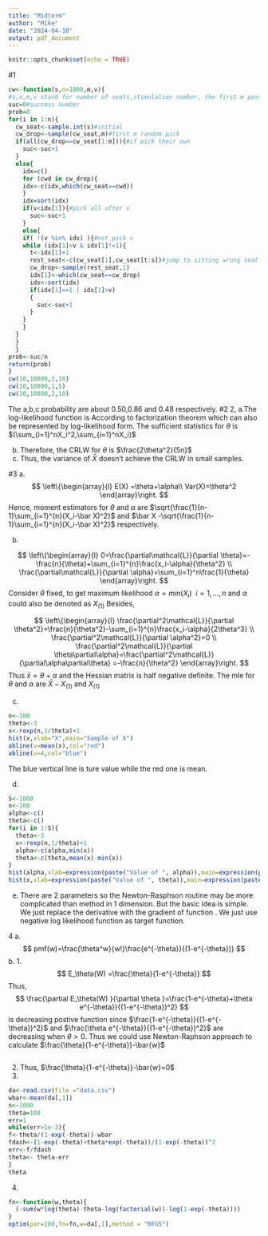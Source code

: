 ```yaml
---
title: "Midterm"
author: "Mike"
date: "2024-04-18"
output: pdf_document
---
```


```r
knitr::opts_chunk$set(echo = TRUE)
```
#1

```r
cw<-function(s,n=1000,m,v){
#s,n,m,v stand for number of seats,stimulation number, the first m passengers spilled coffee on tickets and the v-th person who we inteested in 
suc=0#success number
prob=0
for(i in 1:n){
  cw_seat<-sample.int(s)#initial 
  cw_drop<-sample(cw_seat,m)#first m random pick
  if(all(cw_drop==cw_seat[1:m])){#if pick their own
    suc<-suc+1
  }
  else{
    idx=c()
    for (cwd in cw_drop){
    idx<-c(idx,which(cw_seat==cwd))
    }
    idx=sort(idx)
    if(v<idx[1]){#pick all after v
      suc<-suc+1
    }
    else{
    if( !(v %in% idx) ){#not pick v
    while (idx[1]<v & idx[1]!=1){
      t<-idx[1]+1
      rest_seat<-c(cw_seat[1],cw_seat[t:s])#jump to sitting wrong seat smallest 
      cw_drop<-sample(rest_seat,1)
      idx[1]<-which(cw_seat==cw_drop)
      idx<-sort(idx)
      if(idx[1]==1 | idx[1]>v)
      {
        suc<-suc+1
      }
    }
    }
  }
  }
  }
prob<-suc/n
return(prob)
}
cw(10,10000,1,10)
cw(10,10000,1,5)
cw(10,10000,2,10)
```

The a,b,c probability are about 0.50,0.86 and 0.48 respectively.
#2
2,
a.The  log-likelihood function is 
\begin{align*}
\mathcal{L}(X;\theta)&=-\log(\theta)-\sum_{i=1}^n\frac{(X_i-\theta)^2}{4\theta^2}+c\\
&=-n\log(\theta)-\sum_{i=1}^n\frac{X_i^2}{4\theta^2}+\frac{X_i}{2\theta}+c\\
&=-n\log(\theta)-\sum_{i=1}^n\frac{X_i^2}{4\theta^2}+\sum_{i=1}^n\frac{X_i}{2\theta}+c
\end{align*}
According to factorization theorem which can also be represented by log-likelihood form. The sufficient statistics for $\theta$ is $(\sum_{i=1}^nX_i^2,\sum_{i=1}^nX_i)$

b.
\begin{align*}
\mathcal{I}(\theta)&=-E[\frac{\partial^2}{\partial\theta^2}\log p(X;\theta)]\\
&=-E[\frac{\partial^2}{\partial\theta^2}(-\log\theta-\frac{(x-\theta)^2}{4\theta^2}) ]\\
&=-\frac{1}{\theta^2}+E(\frac{3x^2}{2\theta^4}-\frac{x}{\theta^3})\\
&=\frac{5}{2\theta^2}
\end{align*}
Therefore, the CRLW for $\theta$ is $\frac{2\theta^2}{5n}$
c.
\begin{align*}
Var(\bar X)&=\frac{1}{n}Var(X_i)\\
&=\frac{2\theta^2}{n}
\end{align*}
Thus, the variance of $\bar X$ doesn't achieve the CRLW in small samples.

#3
a.
$$
\left\{\begin{array}{l}
E(X) =\theta+\alpha\\
Var(X)=\theta^2
\end{array}\right.
$$
Hence, moment estimators for $\theta$ and $\alpha$ are $\sqrt{\frac{1}{n-1}\sum_{i=1}^{n}(X_i-\bar X)^2}$  and $\bar X -\sqrt{\frac{1}{n-1}\sum_{i=1}^{n}(X_i-\bar X)^2}$ respectively.

b.

$$
\left\{\begin{array}{l}
0=\frac{\partial\mathcal{L}}{\partial \theta}=-\frac{n}{\theta}+\sum_{i=1}^{n}\frac{x_i-\alpha}{\theta^2}
\\
\frac{\partial\mathcal{L}}{\partial \alpha}=\sum_{i=1}^n\frac{1}{\theta}
\end{array}\right.
$$
Consider $\theta$ fixed, to get maximum likelihood $\alpha=min(X_i)\ \ i=1,\dots,n$ and $\alpha$ could also be denoted as $X_{(1)}$
Besides,

$$
\left\{\begin{array}{l}
\frac{\partial^2\mathcal{L}}{\partial \theta^2}=\frac{n}{\theta^2}-\sum_{i=1}^{n}\frac{x_i-\alpha}{2\theta^3}
\\
\frac{\partial^2\mathcal{L}}{\partial \alpha^2}=0
\\
\frac{\partial^2\mathcal{L}}{\partial \theta\partial\alpha}=\frac{\partial^2\mathcal{L}}{\partial\alpha\partial\theta}
=-\frac{n}{\theta^2}
\end{array}\right.
$$
Thus $\bar x=\theta+\alpha$ and the Hessian matrix is half negative definite.
The mle for $\theta$ and $\alpha$ are $\bar X-X_{(1)}$ and $X_{(1)}$

c.


```r
n<-100
theta<-3
x<-rexp(n,1/theta)+1
hist(x,xlab="X",main="Sample of X")
abline(v=mean(x),col="red")
abline(v=4,col="blue")

```

The blue vertical line is ture value while the red one is mean.

d.

```r
S<-1000
n<-100
alpha<-c()
theta<-c()
for(i in 1:S){
  theta<-3
  x<-rexp(n,1/theta)+1
  alpha<-c(alpha,min(x))
  theta<-c(theta,mean(x)-min(x))
}
hist(alpha,xlab=expression(paste("Value of ", alpha)),main=expression(paste("Sample of ", alpha)))
hist(x,xlab=expression(paste("Value of ", theta)),main=expression(paste("Sample of ", theta)))

```


e.
There are 2 parameters so the Newton-Rasphson routine may be more complicated than method in 1 dimension.
But the basic idea is simple. We just replace the derivative with the  gradient of function .
We just use  negative log likelihood function as  target function.


4
a.
$$
pmf(w)=\frac{\theta^w}{w!}\frac{e^{-\theta}}{(1-e^{-\theta})}
$$
b.
1.
$$
E_\theta(W) =\frac{\theta}{1-e^{-\theta}}
$$
Thus, 
$$
\frac{\partial E_\theta(W) }{\partial \theta }=\frac{1-e^{-\theta}+\theta e^{-\theta}}{(1-e^{-\theta})^2}
$$
is decreasing postive function since $\frac{1-e^{-\theta}}{(1-e^{-\theta})^2}$ and $\frac{\theta e^{-\theta}}{(1-e^{-\theta})^2}$ are decreasing when $\theta>0$.
Thus we could use Newton-Raphson approach to calculate $\frac{\theta}{1-e^{-\theta}}-\bar{w}$

```r

```

2.
\begin{align*}
0&=\frac{\partial \mathcal{L}(\theta, W) }{\partial \theta }=\sum_{i=1}^{n}w_i\frac{1}{\theta}-1-\frac{e^{-\theta}}{1-e^{-\theta}}\\
\end{align*}
Thus, $\frac{\theta}{1-e^{-\theta}}-\bar{w}=0$
3.
```r
da<-read.csv(file ="data.csv")
wbar<-mean(da[,1])
n<-1000
theta=100
err=1
while(err>1e-3){
f<-theta/(1-exp(-theta))-wbar
fdash<-(1-exp(-theta)+theta*exp(-theta))/(1-exp(-theta))^2
err<-f/fdash
theta<- theta-err
}
theta
```



4.
```r
fn<-function(w,theta){
  (-sum(w*log(theta)-theta-log(factorial(w))-log(1-exp(-theta))))
}
optim(par=100,fn=fn,w=da[,1],method = "BFGS")



```





